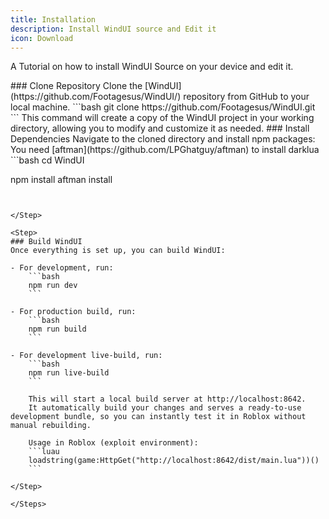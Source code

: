 ```yaml
---
title: Installation
description: Install WindUI source and Edit it
icon: Download
---
```




A Tutorial on how to install WindUI Source on your device and edit it. 

<Steps>

<Step>
### Clone Repository
Clone the [WindUI](https://github.com/Footagesus/WindUI/) repository from GitHub to your local machine.
```bash
git clone https://github.com/Footagesus/WindUI.git
```
This command will create a copy of the WindUI project in your working directory, allowing you to modify and customize it as needed.
</Step>

<Step>
### Install Dependencies
Navigate to the cloned directory and install npm packages:
You need [aftman](https://github.com/LPGhatguy/aftman) to install darklua
```bash
cd WindUI

npm install
aftman install
```


</Step>

<Step>
### Build WindUI
Once everything is set up, you can build WindUI:

- For development, run:
    ```bash
    npm run dev
    ```

- For production build, run:
    ```bash
    npm run build
    ```

- For development live-build, run:
    ```bash
    npm run live-build
    ```
    
    This will start a local build server at http://localhost:8642.
    It automatically build your changes and serves a ready-to-use development bundle, so you can instantly test it in Roblox without manual rebuilding.
    
    Usage in Roblox (exploit environment):
    ```luau
    loadstring(game:HttpGet("http://localhost:8642/dist/main.lua"))()
    ```

</Step>

</Steps>